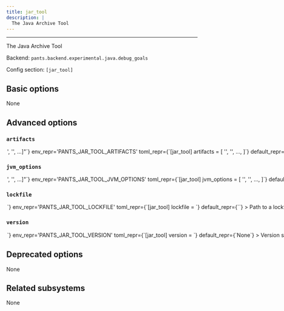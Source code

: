 ```yaml
---
title: jar_tool
description: |
  The Java Archive Tool
---
```



---

The Java Archive Tool

Backend: <span className="color--primary">`pants.backend.experimental.java.debug_goals`</span>

Config section: <span className="color--primary">`[jar_tool]`</span>

<span className={styles.options}>

## Basic options

None

## Advanced options

### `artifacts`

<Option
  cli_repr={`--jar_tool-artifacts="['<str>', '<str>', ...]"`}
  env_repr='PANTS_JAR_TOOL_ARTIFACTS'
  toml_repr={`[jar_tool]
artifacts = [
    '<str>',
    '<str>',
    ...,
]`}
  default_repr={`[\n  "args4j:args4j:2.33",\n  "com.google.code.findbugs:jsr305:3.0.2",\n  "com.google.guava:guava:18.0"\n]`}
>

Artifact requirements for this tool using specified as either the address of a `jvm_artifact` target or, alternatively, as a colon-separated Maven coordinates (e.g., `group:name:version`). For Maven coordinates, the string `{version}` version will be substituted with the value of the `[jar_tool].version` option.

</Option>

### `jvm_options`

<Option
  cli_repr={`--jar_tool-jvm-options="['<str>', '<str>', ...]"`}
  env_repr='PANTS_JAR_TOOL_JVM_OPTIONS'
  toml_repr={`[jar_tool]
jvm_options = [
    '<str>',
    '<str>',
    ...,
]`}
  default_repr={`[]`}
>

List of JVM options to pass to `jar_tool` JVM processes.

Options set here will be added to those set in `[jvm].global_options`. Please check the documentation for the `jvm` subsystem to see what values are accepted here.

</Option>

### `lockfile`

<Option
  cli_repr={`--jar_tool-lockfile=<str>`}
  env_repr='PANTS_JAR_TOOL_LOCKFILE'
  toml_repr={`[jar_tool]
lockfile = <str>`}
  default_repr={`<default>`}
>

Path to a lockfile used for installing the tool.

Set to the string `<default>` to use a lockfile provided by Pants, so long as you have not changed the `--version` option. See https://github.com/pantsbuild/pants/blob/release_2.24.2/src/python/pants/jvm/jar_tool/jar_tool.lock for the default lockfile contents.

To use a custom lockfile, set this option to a file path relative to the build root, then run `pants generate-lockfiles --resolve=jar_tool`.

</Option>

### `version`

<Option
  cli_repr={`--jar_tool-version=<str>`}
  env_repr='PANTS_JAR_TOOL_VERSION'
  toml_repr={`[jar_tool]
version = <str>`}
  default_repr={`None`}
>

Version string for the tool. This is available for substitution in the `[jar_tool].artifacts` option by including the string `{version}`.

</Option>

## Deprecated options

None

## Related subsystems

None

</span>

